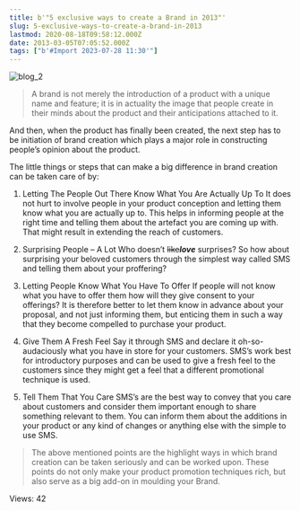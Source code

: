 ```yaml
---
title: b'"5 exclusive ways to create a Brand in 2013"'
slug: 5-exclusive-ways-to-create-a-brand-in-2013
lastmod: 2020-08-18T09:58:12.000Z
date: 2013-03-05T07:05:52.000Z
tags: ["b'#Import 2023-07-28 11:30'"]
---
```


![blog_2](https://images-msg91.s3.ap-south-1.amazonaws.com/content/images/wordpress/2013/03/blog_2.png)



> 
> A brand is not merely the introduction of a product with a unique name and feature; it is in actuality the image that people create in their minds about the product and their anticipations attached to it.
> 
> 
> 


And then, when the product has finally been created, the next step has to be initiation of brand creation which plays a major role in constructing people’s opinion about the product.


The little things or steps that can make a big difference in brand creation can be taken care of by:


1. Letting The People Out There Know What You Are Actually Up To
It does not hurt to involve people in your product conception and letting them know what you are actually up to. This helps in informing people at the right time and telling them about the artefact you are coming up with. That might result in extending the reach of customers.


2. Surprising People – A Lot
Who doesn’t ~~like~~***love*** surprises? So how about surprising your beloved customers through the simplest way called SMS and telling them about your proffering?


3. Letting People Know What You Have To Offer
If people will not know what you have to offer them how will they give consent to your offerings? It is therefore better to let them know in advance about your proposal, and not just informing them, but enticing them in such a way that they become compelled to purchase your product.


4. Give Them A Fresh Feel
Say it through SMS and declare it oh-so-audaciously what you have in store for your customers. SMS’s work best for introductory purposes and can be used to give a fresh feel to the customers since they might get a feel that a different promotional technique is used.


5. Tell Them That You Care
SMS’s are the best way to convey that you care about customers and consider them important enough to share something relevant to them. You can inform them about the additions in your product or any kind of changes or anything else with the simple to use SMS.



> The above mentioned points are the highlight ways in which brand creation can be taken seriously and can be worked upon. These points do not only make your product promotion techniques rich, but also serve as a big add-on in moulding your Brand.
> 
> 


 Views: 42


